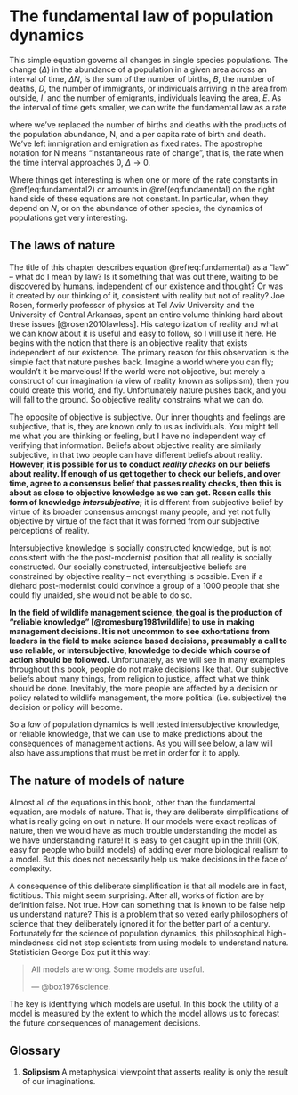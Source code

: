 # The fundamental law of population dynamics {#chap:fundamental}

\begin{equation}
  \Delta N = B - D + I - E
  (\#eq:fundamental)
\end{equation}

This simple equation governs all changes in single species populations. The change ($\Delta$) in the abundance of a
population in a given area across an interval of time, $\Delta N$, is the sum of the number of births, $B$, the
number of deaths, $D$, the number of immigrants, or individuals arriving in the area from outside, $I$, and
the number of emigrants, individuals leaving the area, $E$. As the interval of time gets smaller, we can write the fundamental law as a rate

\begin{equation}
N' = bN - dN + i - e
(\#eq:fundamental2)
\end{equation}

where we’ve replaced the number of births and deaths with the products of the population abundance, N, and a per capita rate of birth and death. We’ve left immigration and emigration as fixed rates. The apostrophe notation for N means "instantaneous rate of change", that is, the rate when the time interval approaches 0, $\Delta \rightarrow 0$.

Where things get interesting is when one or more of the rate constants in \@ref(eq:fundamental2) or amounts in \@ref(eq:fundamental) on the right hand side of these equations are not constant. In particular, when they depend on $N$, or on the abundance of other species, the dynamics of populations get very interesting.

## The laws of nature

The title of this chapter describes equation \@ref(eq:fundamental) as a "law" -- what do I mean by law? Is it something that was out there, waiting to be discovered by humans, independent of our existence and thought? Or was it created by our thinking of it, consistent with reality but not of reality? Joe Rosen, formerly professor of physics at Tel Aviv University and the University of Central Arkansas, spent an entire volume thinking hard about these issues [@rosen2010lawless]. His categorization of reality and what we can know about it is useful and easy to follow, so I will use it here. He begins with the notion that there is an objective reality that exists independent of our existence. The primary reason for this observation is the simple fact that nature pushes back. Imagine a world where you can fly; wouldn’t it be marvelous! If the world were not objective, but merely a construct of our imagination (a view of reality known as solipsism), then you could create this world, and fly. Unfortunately nature pushes back, and you will fall to the ground. So objective reality constrains what we can do.

The opposite of objective is subjective. Our inner thoughts and feelings are subjective, that is, they are known only to us as individuals. You might tell me what you are thinking or feeling, but I have no independent way of verifying that information. Beliefs about objective reality are similarly subjective, in
that two people can have different beliefs about reality. **However, it is possible for us to conduct *reality checks* on our beliefs about reality. If enough of us get together to check our beliefs, and over time, agree to a consensus belief that passes reality checks, then this is about as close to objective knowledge as we can get. Rosen calls this form of knowledge *intersubjective*;** it is different from subjective belief by virtue of its broader consensus amongst many people, and yet not fully objective by virtue of the fact that it was formed from our subjective perceptions of reality. 

Intersubjective knowledge is socially constructed knowledge, but is not consistent with the the post-modernist position that all reality is socially constructed. Our socially constructed, intersubjective beliefs are constrained by objective reality -- not everything is possible. Even if a diehard post-modernist could convince a group of a 1000 people that she could fly unaided, she would not be able to do so. 

**In the field of wildlife management science, the goal is the production of “reliable knowledge” [@romesburg1981wildlife] to use in making management decisions. It is not uncommon to see exhortations from leaders in the field to make science based decisions, presumably a call to use reliable, or intersubjective, knowledge to decide which course of action should be followed.** Unfortunately, as we will see in many examples throughout this book, people do not make decisions like that. Our subjective beliefs about many things, from religion to justice, affect what we think should be done. Inevitably, the more people are affected by a decision or policy related to wildlife management, the more political (i.e. subjective) the decision or policy will become.

So a *law* of population dynamics is well tested intersubjective knowledge, or reliable knowledge, that we can use to make predictions about the consequences of management actions. As you will see below, a law will also have assumptions that must be met in order for it to apply. 

## The nature of models of nature

Almost all of the equations in this book, other than the fundamental equation, are models of nature. That is, they are deliberate simplifications of what is really going on out in nature. If our models were exact replicas of nature, then we would have as much trouble understanding the model as we have understanding nature! It is easy to get caught up in the thrill (OK, easy for people who build models) of adding ever more biological realism to a model. But this does not necessarily help us make decisions in the face of complexity.

A consequence of this deliberate simplification is that all models are in fact, fictitious. This might seem surprising. After all, works of fiction are by definition false. Not true. How can something that is known to be false help us understand nature? This is a problem that so vexed early philosophers of science that they deliberately ignored it for the better part of a century.  Fortunately for the science of population dynamics, this philosophical high-mindedness did not stop scientists from using models to understand nature. Statistician George Box put it this way: 

> All models are wrong. Some models are useful.
>
> --- @box1976science. 

The key is identifying which models are useful. In this book the utility of a model is measured by the extent to which the model allows us to forecast the future consequences of management decisions.


## Glossary

1. **Solipsism** A metaphysical viewpoint that asserts reality is only the result of our imaginations.

